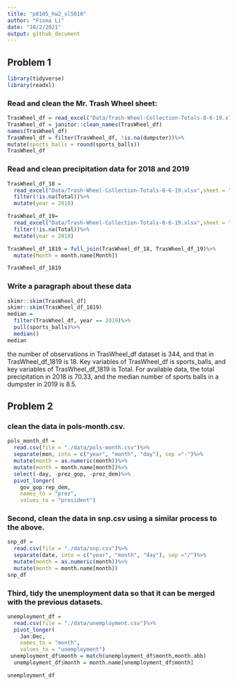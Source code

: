 ```yaml
---
title: "p8105_hw2_sl5010"
author: "Fiona Li"
date: "10/2/2021"
output: github_document
---
```


## Problem 1

```r
library(tidyverse)
library(readxl)
```

### Read and clean the Mr. Trash Wheel sheet:

```r
TrasWheel_df = read_excel("Data/Trash-Wheel-Collection-Totals-8-6-19.xlsx",range = "A2:N408")
TrasWheel_df = janitor::clean_names(TrasWheel_df)
names(TrasWheel_df)
TrasWheel_df = filter(TrasWheel_df, !is.na(dumpster))%>%
mutate(sports_balls = round(sports_balls))
TrasWheel_df

```

### Read and clean precipitation data for 2018 and 2019

```r
TrasWheel_df_18 = 
  read_excel("Data/Trash-Wheel-Collection-Totals-8-6-19.xlsx",sheet = "2018 Precipitation", range = "A2:B14")%>%
  filter(!is.na(Total))%>%
  mutate(year = 2018)

TrasWheel_df_19= 
  read_excel("Data/Trash-Wheel-Collection-Totals-8-6-19.xlsx",sheet = "2019 Precipitation", range = "A2:B14")%>%
  filter(!is.na(Total))%>%
  mutate(year = 2019)

TrasWheel_df_1819 = full_join(TrasWheel_df_18, TrasWheel_df_19)%>%
  mutate(Month = month.name[Month])

TrasWheel_df_1819
```
### Write a paragraph about these data
```r
skimr::skim(TrasWheel_df)
skimr::skim(TrasWheel_df_1819)
median =
  filter(TrasWheel_df, year == 2019)%>%
  pull(sports_balls)%>%
  median()
median

```

the number of observations in TrasWheel_df dataset is 344, and that in TrasWheel_df_1819 is 18. Key variables of TrasWheel_df is sports_balls, and key variables of TrasWheel_df_1819 is Total. For available data, the total precipitation in 2018 is 70.33, and the median number of sports balls in a dumpster in 2019 is 8.5.

## Problem 2

### clean the data in pols-month.csv.

```r
pols_month_df = 
  read.csv(file = "./data/pols-month.csv")%>%
  separate(mon, into = c("year", "month", "day"), sep ="-")%>%
  mutate(month = as.numeric(month))%>%
  mutate(month = month.name[month])%>%
  select(-day, -prez_gop, -prez_dem)%>%
  pivot_longer(
    gov_gop:rep_dem,
    names_to = "prez", 
    values_to = "president")
```
### Second, clean the data in snp.csv using a similar process to the above.

```r
snp_df = 
  read.csv(file = "./data/snp.csv")%>%
  separate(date, into = c("year", "month", "day"), sep ="/")%>%
  mutate(month = as.numeric(month))%>%
  mutate(month = month.name[month])
snp_df  
```
### Third, tidy the unemployment data so that it can be merged with the previous datasets.

```r
unemployment_df = 
  read.csv(file = "./data/unemployment.csv")%>%
  pivot_longer(
    Jan:Dec,
    names_to = "month", 
    values_to = "unemployment")
 unemployment_df$month = match(unemployment_df$month,month.abb)
  unemployment_df$month = month.name[unemployment_df$month]

unemployment_df
```


